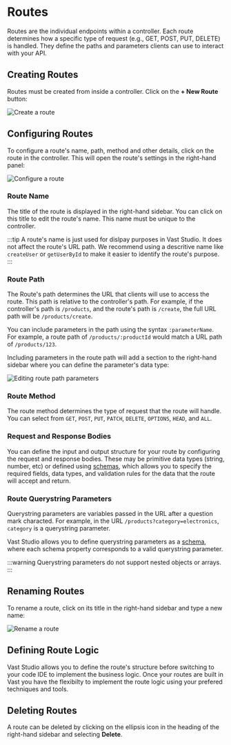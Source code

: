 





# Routes

Routes are the individual endpoints within a controller. Each route determines how a specific type of request (e.g., GET, POST, PUT, DELETE) is handled. They define the paths and parameters clients can use to interact with your API.

## Creating Routes

Routes must be created from inside a controller. Click on the **+ New Route** button:

<Image
  alt="Create a route"
  src={RouteCreate}
  retinaSrc={RouteCreate2x}
  zoomSrc={RouteCreateZoom}
/>


## Configuring Routes

To configure a route's name, path, method and other details, click on the route in the controller. This will open the route's settings in the right-hand panel:

<Image
  alt="Configure a route"
  src={RouteEdit}
  retinaSrc={RouteEdit2x}
  zoomSrc={RouteEditZoom}
/>

### Route Name
The title of the route is displayed in the right-hand sidebar. You can click on this title to edit the route's name. This name must be unique to the controller. 

:::tip
A route's name is just used for dislpay purposes in Vast Studio. It does not affect the route's URL path. We recommend using a descritive name like `createUser` or `getUserById` to make it easier to identify the route's purpose.
:::

### Route Path
The Route's path determines the URL that clients will use to access the route. This path is relative to the controller's path. For example, if the controller's path is `/products`, and the route's path is `/create`, the full URL path will be `/products/create`.

You can include parameters in the path using the syntax `:parameterName`. For example, a route path of `/products/:productId` would match a URL path of `/products/123`.

Including parameters in the route path will add a section to the right-hand sidebar where you can define the parameter's data type:

<Image
  alt="Editing route path parameters"
  src={RoutePathParams}
  retinaSrc={RoutePathParams2x}
  zoomSrc={RoutePathParamsZoom}
/>


### Route Method
The route method determines the type of request that the route will handle. You can select from `GET`, `POST`, `PUT`, `PATCH`, `DELETE`, `OPTIONS`, `HEAD`, and `ALL`.


### Request and Response Bodies
You can define the input and output structure for your route by configuring the request and response bodies. These may be primitive data types (string, number, etc) or defined using [schemas](./06-schemas.mdx), which allows you to specify the required fields, data types, and validation rules for the data that the route will accept and return.

### Route Querystring Parameters
Querystring parameters are variables passed in the URL after a question mark characted. For example, in the URL `/products?category=electronics`, `category` is a querystring parameter.

Vast Studio allows you to define querystring parameters as a [schema](./06-schemas.mdx), where each schema property corresponds to a valid querystring parameter.

:::warning
Querystring parameters do not support nested objects or arrays.
:::

## Renaming Routes
To rename a route, click on its title in the right-hand sidebar and type a new name:

<Image
  alt="Rename a route"
  src={RouteRename}
  retinaSrc={RouteRename2x}
  zoomSrc={RouteRenameZoom}
/>

## Defining Route Logic
Vast Studio allows you to define the route's structure before switching to your code IDE to implement the business logic. Once your routes are built in Vast you have the flexibilty to implement the route logic using your prefered techniques and tools.


## Deleting Routes
A route can be deleted by clicking on the ellipsis icon in the heading of the right-hand sidebar and selecting **Delete**.
